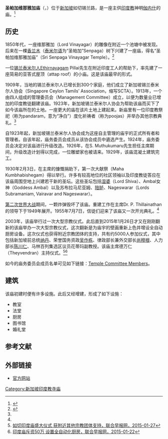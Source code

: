 '''圣帕加维那雅加庙'''（{{lang-ta|ஶ்ரீ செண்பக விநாயகர் ஆலயம்}}，{{lang-en|Sri Senpaga Vinayagar Temple}}）位于[[新加坡|新加坡]]如切锡兰路，是一座主供[[印度教|印度教]]神明[[伽内什|伽内什]]的庙。<ref>{{cite web |url=http://www.senpaga.org.sg/index.asp |title=存档副本 |accessdate=2012-06-04 |deadurl=yes |archiveurl=https://web.archive.org/web/20120328035649/http://www.senpaga.org.sg/index.asp |archivedate=2012-03-28 }}</ref>

==历史==
1850年代，一座维那雅加（Lord Vinayagar）的雕像在附近一个池塘中被发现。后来在一棵[[香兰木|香兰木]]（[[泰米尔语|泰米尔语]]为“圣帕加”Senpaga）树下兴建了一座庙，得名“圣帕加维那雅加庙”（Sri Senpaga Vinayagar Temple）。<ref name="ssvthis">{{cite web |url=http://www.senpaga.org.sg/history.asp |title=存档副本 |accessdate=2011-07-24 |deadurl=yes |archiveurl=https://web.archive.org/web/20120210230115/http://www.senpaga.org.sg/history.asp |archivedate=2012-02-10 }}</ref>

一位[[锡兰|锡兰]][[泰米尔人|泰米尔人]]Ethirnayagam Pillai先生在附近印度工人的帮助下，率先建了一座简易的亚答式屋顶（attap roof）的小庙。这是该庙最早的形式。

1909年，当地的锡兰泰米尔人已增长到300个家庭，他们成立了新加坡锡兰泰米尔人协会（Singapore Ceylon Tamils’ Association，缩写SCTA）。1913年，一个由四人组成的管理委员会（Management Committee）成立，以便为数量业已增加的印度教徒翻建该庙。1923年，新加坡锡兰泰米尔人协会为帮助该庙而买下了如今该庙所在的土地。一座更大的庙在该片土地上建起来。新庙里有一位印度教祭祀（称为pandaram，意为“净白”）度化祈祷者（称为poojas）并举办其他宗教典礼。<ref name="ssvthis"/>

自1923年起，新加坡锡兰泰米尔人协会成为这座自主管理的庙宇的正式所有者和管理者。自该年起，庙务委员会成员从该协会成员中遴选产生。1924年，庙务委员会决定对该庙进行升级改造。1926年，在S. Muthukumaru先生担任主席期间，升级改造计划得以完成，一位雕塑家也被请来。1929年，该庙混凝土建筑完工。

1930年2月3日，在主席的慷慨捐助下，第一次大献祭（Maha Kumbhabishegam）得以举行。许多有较高地位的社区领袖以及印度教徒答应在该庙周围空地上兴建若干新的圣坛。这些圣坛包括[[湿婆|湿婆]]（Lord Shiva）、Ambal女神（Goddess Ambal）以及苏布拉马尼亚姆、[[陪胪|陪胪]]、Nageswarar（Lords Subramaniam, Vairavar and Nageswarar）。

[[第二次世界大战|第二次世界大战]]期间，一颗炸弹毁坏了该庙。重建工作在主席Dr. P. Thillainathan的领导下于1949年展开。1955年7月7日，信徒们迎来了该庙又一次开光典礼。<ref name="ssvthis"/>

2003年，该庙举行过一次大型宗教仪式。此后直到2015年1月26日才又在刚刚翻新的该庙举办一次大型宗教仪式，这次翻新是为庙宇的壁画重新上色并增设全自动厨房设备。这次仪式也获得附近宗教团体的支持，共有约5000人参加仪式，其中包括新加坡前总统[[纳丹|纳丹]]、荣誉国务资政[[吴作栋|吴作栋]]、律政部长兼外交部长[[尚穆根|尚穆根]]、人力部长[[陈川仁|陈川仁]]、马林百列集选区议员花蒂玛副教授。该庙主席德万仁（Theyvendran）主持仪式。<ref>[http://www.zaobao.com/news/singapore/story20150127-439762 如切印度庙盛大仪式 获附近其他宗教团体支持，联合早报网，2015-01-27]{{dead link|date=2017年12月 |bot=InternetArchiveBot |fix-attempted=yes }}</ref><ref>[http://www.zaobao.com/media/photo/story20150122-438266 印度庙斥资50万 设置全自动化厨房，联合早报网，2015-01-22]</ref>

如今的庙务委员会成员名单可见如下链接：[https://web.archive.org/web/20130407182837/http://www.senpaga.org.sg/committee.asp Temple Committee Members]。

==建筑==
该庙初建时便有许多设施。此后又经增建，形成了如下设施：
*教室
*法堂
*厨房
*图书馆
*婚礼堂

==参考文献==
{{reflist}}

==外部链接==
*[https://web.archive.org/web/20120328035649/http://www.senpaga.org.sg/index.asp 官方网站]

[[Category:新加坡印度教寺庙|Category:新加坡印度教寺庙]]